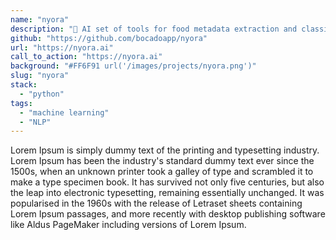 ```yaml
---
name: "nyora"
description: "🤖 AI set of tools for food metadata extraction and classification"
github: "https://github.com/bocadoapp/nyora"
url: "https://nyora.ai"
call_to_action: "https://nyora.ai"
background: "#FF6F91 url('/images/projects/nyora.png')"
slug: "nyora"
stack:
  - "python"
tags:
  - "machine learning"
  - "NLP"
---
```

Lorem Ipsum is simply dummy text of the printing and typesetting industry. Lorem Ipsum has been the industry's standard dummy text ever since the 1500s, when an unknown printer took a galley of type and scrambled it to make a type specimen book. It has survived not only five centuries, but also the leap into electronic typesetting, remaining essentially unchanged. It was popularised in the 1960s with the release of Letraset sheets containing Lorem Ipsum passages, and more recently with desktop publishing software like Aldus PageMaker including versions of Lorem Ipsum.